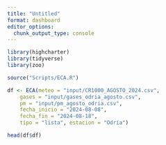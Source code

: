 ```yaml
---
title: "Untitled"
format: dashboard
editor_options: 
  chunk_output_type: console
---
```

```r
library(highcharter)
library(tidyverse)
library(zoo)

source("Scripts/ECA.R")

df <- ECA(meteo = "input/CR1000_AGOSTO_2024.csv",
    gases = "input/gases_odria_agosto.csv",
    pm = "input/pm_agosto_odria.csv",
    fecha_inicio = "2024-08-08",
    fecha_fin = "2024-08-18",
    tipo = "lista", estacion = "Odría")

head(df$df)
```

